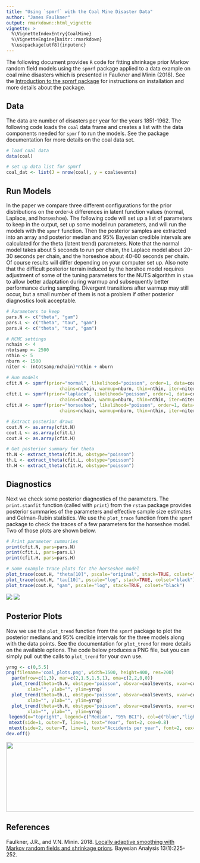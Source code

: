 ```yaml
---
title: "Using `spmrf` with the Coal Mine Disaster Data"
author: "James Faulkner"
output: rmarkdown::html_vignette
vignette: >
  %\VignetteIndexEntry{CoalMine}
  %\VignetteEngine{knitr::rmarkdown}
  %\usepackage[utf8]{inputenc}
---
```




The following document provides `R` code for fitting shrinkage prior Markov random field models using the `spmrf` package applied to a data example on coal mine disasters which is presented in Faulkner and Minin (2018). See the [Introduction to the spmrf package](introduction_to_spmrf.html) for instructions on installation and more details about the package.


## Data

The data are number of disasters per year for the years 1851-1962.  The following code loads the `coal` data frame and creates a list with the data components needed for `spmrf` to run the models.  See the package documentation for more details on the coal data set.

```r
# load coal data
data(coal)

# set up data list for spmrf
coal_dat <- list(J = nrow(coal), y = coal$events)

```

## Run Models

In the paper we compare three different configurations for the prior distributions on the order-*k* differences in latent function values (normal, Laplace, and horseshoe).  The following code will set up a list of parameters to keep in the output, set up some model run parameters, and will run the models with the `spmrf` function.  Then the posterior samples are extracted into an array and posterior median and 95% Bayesian credible intervals are calculated for the theta (latent trend) parameters.  Note that the normal model takes about 5 seconds to run per chain, the Laplace model about 20-30 seconds per chain, and the horseshoe about 40-60 seconds per chain.  Of course results will differ depending on your computer set up. Also note that the difficult posterior terrain induced by the horshoe model requires adjustment of some of the tuning parameters for the NUTS algorithm in `stan` to allow better adaptation during warmup and subsequently better performance during sampling. Divergent transitions after warmup may still occur, but a small number of them is not a problem if other posterior diagnostics look acceptable.


```r
# Parameters to keep 
pars.N <- c("theta", "gam") 
pars.L <- c("theta", "tau", "gam") 
pars.H <- c("theta", "tau", "gam") 

# MCMC settings
nchain <- 4
ntotsamp <- 2500
nthin <- 5
nburn <- 1500
niter <- (ntotsamp/nchain)*nthin + nburn

# Run models
cfit.N <- spmrf(prior="normal", likelihood="poisson", order=1, data=coal_dat, par=pars.N, 
					chains=nchain, warmup=nburn, thin=nthin, iter=niter)
cfit.L <- spmrf(prior="laplace", likelihood="poisson", order=1, data=coal_dat, par=pars.L, 
					chains=nchain, warmup=nburn, thin=nthin, iter=niter)
cfit.H <- spmrf(prior="horseshoe", likelihood="poisson", order=1, data=coal_dat, par=pars.H, 
					chains=nchain, warmup=nburn, thin=nthin, iter=niter, control=list(adapt_delta=0.995, max_treedepth=12))

# Extract posterior draws
cout.N <- as.array(cfit.N)
cout.L <- as.array(cfit.L)
cout.H <- as.array(cfit.H)

# Get posterior summary for theta
th.N <- extract_theta(cfit.N, obstype="poisson")
th.L <- extract_theta(cfit.L, obstype="poisson")
th.H <- extract_theta(cfit.H, obstype="poisson")

```

## Diagnostics

Next we check some posterior diagnostics of the parameters.  The `print.stanfit` function (called with `print`) from the `rstan` package provides posterior summaries of the parameters and effective sample size estimates and Gelman-Rubin statistics.  We use the `plot_trace` function from the `spmrf` package to check the traces of a few parameters for the horseshoe model.  Two of those plots are shown below. 

```r

# Print parameter summaries
print(cfit.N, pars=pars.N)
print(cfit.L, pars=pars.L)
print(cfit.H, pars=pars.H)

# Some example trace plots for the horseshoe model
plot_trace(cout.H, "theta[10]", pscale="original", stack=TRUE, colset="black")
plot_trace(cout.H, "tau[10]", pscale="log", stack=TRUE, colset="black")
plot_trace(cout.H, "gam", pscale="log", stack=TRUE, colset="black")


```

<img src="figure/trace_theta20_coal_H.png" />
<img src="figure/trace_gamma_coal_H.png" />


## Posterior Plots

Now we use the `plot_trend` function from the `spmrf` package to plot the posterior medians and 95% credible intervals for the three models along with the data points.  See the documentation for `plot_trend` for more details on the available options.  The code below produces a PNG file, but you can simply pull out the calls to `plot_trend` for your own use.

```r

yrng <- c(0,5.5)
png(filename='coal_plots.png', width=1500, height=400, res=200)
  par(mfrow=c(1,3), mar=c(2,1.5,1.5,1), oma=c(2,2,0,0))
  plot_trend(theta=th.N, obstype="poisson", obsvar=coal$events, xvar=coal$year, main="Normal", 
		xlab="", ylab="", ylim=yrng)
  plot_trend(theta=th.L, obstype="poisson", obsvar=coal$events, xvar=coal$year, main="Laplace", 
		xlab="", ylab="", ylim=yrng)
  plot_trend(theta=th.H, obstype="poisson", obsvar=coal$events, xvar=coal$year, main="Horseshoe", 
		xlab="", ylab="", ylim=yrng)
 legend(x="topright", legend=c("Median", "95% BCI"), col=c("blue","lightblue"), lwd=3, bty="n", cex=1)
 mtext(side=1, outer=T, line=1, text="Year", font=2, cex=0.8)
 mtext(side=2, outer=T, line=1, text="Accidents per year", font=2, cex=0.8)
dev.off()


```

<img src="figure/coal_plots.png" height=187 width=700 />


## References

Faulkner, J.R., and V.N. Minin.  2018. [Locally adaptive smoothing with Markov random fields and shrinkage priors](http://projecteuclid.org/euclid.ba/1487905413). Bayesian Analysis 13(1):225-252.




